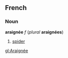 ==French==
===Noun===
'''araignée''' ''f'' (''plural'' '''araignées''')

#[[spider]]

[[gl:Araignée]]